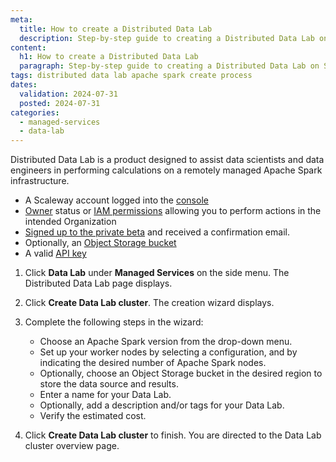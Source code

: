 ```yaml
---
meta:
  title: How to create a Distributed Data Lab
  description: Step-by-step guide to creating a Distributed Data Lab on Scaleway.
content:
  h1: How to create a Distributed Data Lab
  paragraph: Step-by-step guide to creating a Distributed Data Lab on Scaleway.
tags: distributed data lab apache spark create process
dates:
  validation: 2024-07-31
  posted: 2024-07-31
categories:
  - managed-services
  - data-lab
---
```


Distributed Data Lab is a product designed to assist data scientists and data engineers in performing calculations on a remotely managed Apache Spark infrastructure.

<Macro id="requirements" />

- A Scaleway account logged into the [console](https://console.scaleway.com)
- [Owner](/identity-and-access-management/iam/concepts/#owner) status or [IAM permissions](/identity-and-access-management/iam/concepts/#permission) allowing you to perform actions in the intended Organization
- [Signed up to the private beta](https://www.scaleway.com/fr/betas/#distributed-data-lab) and received a confirmation email.
- Optionally, an [Object Storage bucket](/storage/object/how-to/create-a-bucket/)
- A valid [API key](/identity-and-access-management/iam/how-to/create-api-keys/)

1. Click **Data Lab** under **Managed Services** on the side menu. The Distributed Data Lab page displays.

2. Click **Create Data Lab cluster**. The creation wizard displays.

3. Complete the following steps in the wizard:
    - Choose an Apache Spark version from the drop-down menu.
    - Set up your worker nodes by selecting a configuration, and by indicating the desired number of Apache Spark nodes.
    - Optionally, choose an Object Storage bucket in the desired region to store the data source and results.
    - Enter a name for your Data Lab.
    - Optionally, add a description and/or tags for your Data Lab.
    - Verify the estimated cost.

4. Click **Create Data Lab cluster** to finish. You are directed to the Data Lab cluster overview page.
